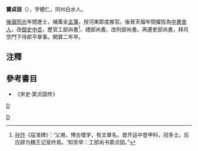 '''竇貞固'''（{{bd|？||969年||}}），字體仁，同州白水人。

[[後唐|後唐]][[同光|同光]]年間進士，補萬全[[主簿|主簿]]，授河東節度推官。後晉天福年間擢拔為[[中書舍人|中書舍人]]，改[[御史中丞|御史中丞]]，歷官工部尚書<ref>[[孙忭|孙忭]]《寇准碑》：‘父湘，博古嗜学，有文章名。晋开运中登甲科，冠多士。后应辟为魏王记室终焉。'知贡举：工部尚书窦贞固。”</ref>、禮部尚書、改刑部尚書。再遷吏部尚書，拜司空門下侍郎平章事。開寶二年卒。

==注釋==
{{reflist}}
==參考書目==
*《宋史·窦贞固传》
{{五代宰相}}
[[category:宋朝政治人物|D]]
[[Category:后周宰相|D]]